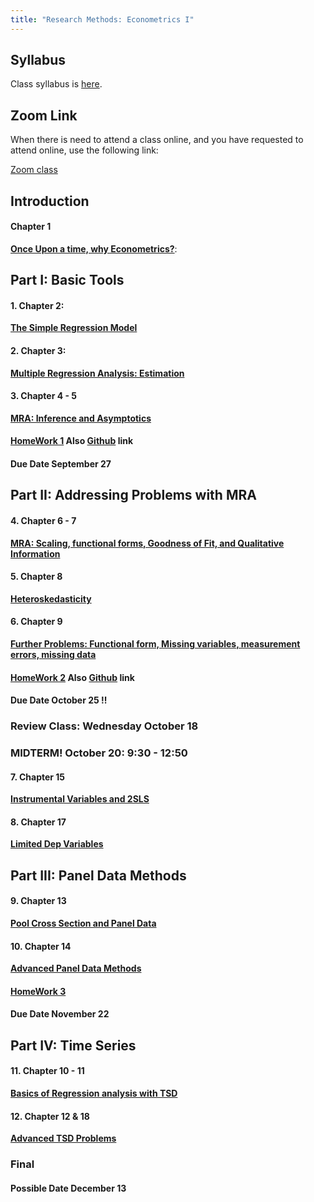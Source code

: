 ```yaml
---
title: "Research Methods: Econometrics I"
---
```


## Syllabus

Class syllabus is [here](Syllabus.qmd).

## Zoom Link

When there is need to attend a class online, and you have requested to attend online, use the following link:

[Zoom class](https://bard.zoom.us/j/9468356150?pwd=SXR4cDJmMUZ2WlZZZ2dQbE1BN25qdz09)

## Introduction 

#### **Chapter 1**

[**Once Upon a time, why Econometrics?**](1_introduction.qmd):  

## Part I: Basic Tools

#### 1. Chapter 2: 

   [**The Simple Regression Model**](2_SRA.qmd)

#### 2. Chapter 3: 
   
   [**Multiple Regression Analysis: Estimation**](3_MLRM.qmd)

#### 3. Chapter 4 - 5
   
   [**MRA: Inference and Asymptotics**](4_MLRM_IA.qmd)

#### [HomeWork 1](homework_1.qmd) Also [Github](https://classroom.github.com/a/6LB49BSx) link
#### Due Date September 27


## Part II: Addressing Problems with MRA

#### 4. Chapter 6 - 7

   [**MRA: Scaling, functional forms, Goodness of Fit, and Qualitative Information**](5_FXMRA.qmd)

#### 5. Chapter 8

   [**Heteroskedasticity**](6_Heteros.qmd)

#### 6. Chapter 9

   [**Further Problems: Functional form, Missing variables, measurement errors, missing data**](7_spec.qmd)

#### [HomeWork 2](homework_2.qmd) Also [Github](https://classroom.github.com/a/j8sU9O_n) link
#### Due Date October 25 !! 

### Review Class: Wednesday October 18
### MIDTERM! October 20: 9:30 - 12:50

#### 7. Chapter 15

   [**Instrumental Variables and 2SLS**](8_iv2sls.qmd)

#### 8. Chapter 17

   [**Limited Dep Variables**](9_ldvm.qmd)

## Part III: Panel Data Methods

#### 9. Chapter 13

   [**Pool Cross Section and Panel Data**](10_pooldata.qmd)

#### 10. Chapter 14

   [**Advanced Panel Data Methods**](11_advpanel.qmd)

#### [HomeWork 3](homework_3.qmd) 
#### Due Date November 22

## Part IV: Time Series

#### 11. Chapter 10 - 11     

   [**Basics of Regression analysis with TSD**](12_timeseries.qmd)

#### 12. Chapter 12 & 18

   [**Advanced TSD Problems**](13_advtimeseries.qmd)

### Final 
#### Possible Date December 13




